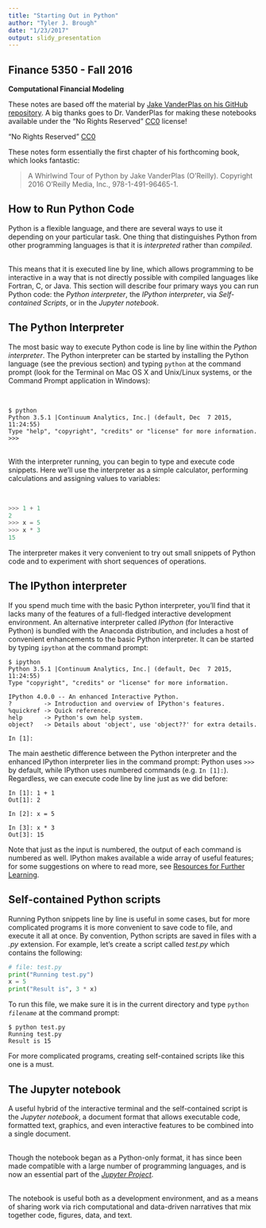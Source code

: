 ```yaml
---
title: "Starting Out in Python"
author: "Tyler J. Brough"
date: "1/23/2017"
output: slidy_presentation
---
```


## Finance 5350 - Fall 2016

**Computational Financial Modeling**

These notes are based off the material by [Jake VanderPlas on his GitHub repository](https://github.com/jakevdp/WhirlwindTourOfPython). A big thanks goes to Dr. VanderPlas for making these notebooks available under the "No Rights Reserved" [CC0](LICENSE) license! 

"No Rights Reserved" [CC0](LICENSE)


These notes form essentially the first chapter of his forthcoming book, which looks fantastic:

> A Whirlwind Tour of Python by Jake VanderPlas (O’Reilly). Copyright 2016 O’Reilly Media, Inc., 978-1-491-96465-1.

## How to Run Python Code

Python is a flexible language, and there are several ways to use it depending on your particular task.
One thing that distinguishes Python from other programming languages is that it is *interpreted* rather than *compiled*.

<br>
This means that it is executed line by line, which allows programming to be interactive in a way that is not directly possible with compiled languages like Fortran, C, or Java. This section will describe four primary ways you can run Python code: the *Python interpreter*, the *IPython interpreter*, via *Self-contained Scripts*, or in the *Jupyter notebook*.

## The Python Interpreter

The most basic way to execute Python code is line by line within the *Python interpreter*.
The Python interpreter can be started by installing the Python language (see the previous section) and typing ``python`` at the command prompt (look for the Terminal on Mac OS X and Unix/Linux systems, or the Command Prompt application in Windows):

<br>
```
$ python
Python 3.5.1 |Continuum Analytics, Inc.| (default, Dec  7 2015, 11:24:55)
Type "help", "copyright", "credits" or "license" for more information.
>>>
```

<br>
With the interpreter running, you can begin to type and execute code snippets.
Here we'll use the interpreter as a simple calculator, performing calculations and assigning values to variables:

<br>
``` python
>>> 1 + 1
2
>>> x = 5
>>> x * 3
15
```

The interpreter makes it very convenient to try out small snippets of Python code and to experiment with short sequences of operations.

## The IPython interpreter

If you spend much time with the basic Python interpreter, you'll find that it lacks many of the features of a full-fledged interactive development environment.
An alternative interpreter called *IPython* (for Interactive Python) is bundled with the Anaconda distribution, and includes a host of convenient enhancements to the basic Python interpreter.
It can be started by typing ``ipython`` at the command prompt:
```
$ ipython
Python 3.5.1 |Continuum Analytics, Inc.| (default, Dec  7 2015, 11:24:55) 
Type "copyright", "credits" or "license" for more information.

IPython 4.0.0 -- An enhanced Interactive Python.
?         -> Introduction and overview of IPython's features.
%quickref -> Quick reference.
help      -> Python's own help system.
object?   -> Details about 'object', use 'object??' for extra details.

In [1]: 
```
The main aesthetic difference between the Python interpreter and the enhanced IPython interpreter lies in the command prompt: Python uses ``>>>`` by default, while IPython uses numbered commands (e.g. ``In [1]:``).
Regardless, we can execute code line by line just as we did before:
``` ipython
In [1]: 1 + 1
Out[1]: 2

In [2]: x = 5

In [3]: x * 3
Out[3]: 15
```
Note that just as the input is numbered, the output of each command is numbered as well.
IPython makes available a wide array of useful features; for some suggestions on where to read more, see [Resources for Further Learning](16-Further-Resources.ipynb).

## Self-contained Python scripts

Running Python snippets line by line is useful in some cases, but for more complicated programs it is more convenient to save code to file, and execute it all at once.
By convention, Python scripts are saved in files with a *.py* extension.
For example, let's create a script called *test.py* which contains the following:
``` python
# file: test.py
print("Running test.py")
x = 5
print("Result is", 3 * x)
```
To run this file, we make sure it is in the current directory and type ``python`` *``filename``* at the command prompt:
```
$ python test.py
Running test.py
Result is 15
```
For more complicated programs, creating self-contained scripts like this one is a must.

## The Jupyter notebook

A useful hybrid of the interactive terminal and the self-contained script is the *Jupyter notebook*, a document format that allows executable code, formatted text, graphics, and even interactive features to be combined into a single document.

<br>
Though the notebook began as a Python-only format, it has since been made compatible with a large number of programming languages, and is now an essential part of the [*Jupyter Project*](https://jupyter.org/).

<br>
The notebook is useful both as a development environment, and as a means of sharing work via rich computational and data-driven narratives that mix together code, figures, data, and text.
